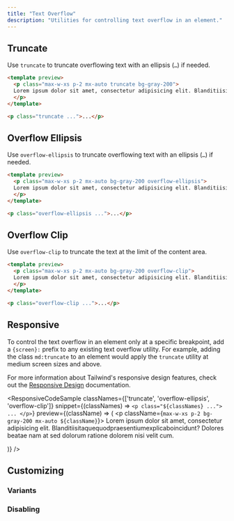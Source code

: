 ```yaml
---
title: "Text Overflow"
description: "Utilities for controlling text overflow in an element."
---
```




## Truncate

Use `truncate` to truncate overflowing text with an ellipsis (<code>…</code>) if needed.

```html
<template preview>
  <p class="max-w-xs p-2 mx-auto truncate bg-gray-200">
  Lorem ipsum dolor sit amet, consectetur adipisicing elit. Blanditiisitaquequodpraesentiumexplicaboincidunt? Dolores beatae nam at sed dolorum ratione dolorem nisi velit cum.
  </p>
</template>

<p class="truncate ...">...</p>
```

## Overflow Ellipsis

Use `overflow-ellipsis` to truncate overflowing text with an ellipsis (<code>…</code>) if needed.

```html
<template preview>
  <p class="max-w-xs p-2 mx-auto bg-gray-200 overflow-ellipsis">
  Lorem ipsum dolor sit amet, consectetur adipisicing elit. Blanditiisitaquequodpraesentiumexplicaboincidunt? Dolores beatae nam at sed dolorum ratione dolorem nisi velit cum.
  </p>
</template>

<p class="overflow-ellipsis ...">...</p>
```

## Overflow Clip

Use `overflow-clip` to truncate the text at the limit of the content area.

```html
<template preview>
  <p class="max-w-xs p-2 mx-auto bg-gray-200 overflow-clip">
  Lorem ipsum dolor sit amet, consectetur adipisicing elit. Blanditiisitaquequodpraesentiumexplicaboincidunt? Dolores beatae nam at sed dolorum ratione dolorem nisi velit cum.
  </p>
</template>

<p class="overflow-clip ...">...</p>
```

## Responsive

To control the text overflow in an element only at a specific breakpoint, add a `{screen}:` prefix to any existing text overflow utility. For example, adding the class `md:truncate` to an element would apply the `truncate` utility at medium screen sizes and above.

For more information about Tailwind's responsive design features, check out the [Responsive Design](/docs/responsive-design) documentation.

<ResponsiveCodeSample
  classNames={['truncate', 'overflow-ellipsis', 'overflow-clip']}
  snippet={(classNames) => `
    <p class="${classNames} ...">
      ...
    </p>
  `}
  preview={(className) => (
    <p className={`max-w-xs p-2 bg-gray-200 mx-auto ${className}`}>
      Lorem ipsum dolor sit amet, consectetur adipisicing elit. Blanditiisitaquequodpraesentiumexplicaboincidunt? Dolores beatae nam at sed dolorum ratione dolorem nisi velit cum.
    </p>
  )}
/>

## Customizing

### Variants

<Variants plugin="textOverflow" />

### Disabling

<Disabling plugin="textOverflow" />
